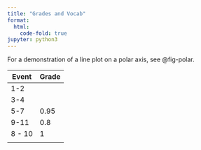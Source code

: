 ```yaml
---
title: "Grades and Vocab"
format:
  html:
    code-fold: true
jupyter: python3
---
```


For a demonstration of a line plot on a polar axis, see @fig-polar.


| Event      | Grade |
| ----------- | ----------- |
| 1-2      |  |
| 3-4   |    |
| 5-7 | 0.95 |
| 9-11 | 0.8 |
| 8 - 10 | 1 |
| 



